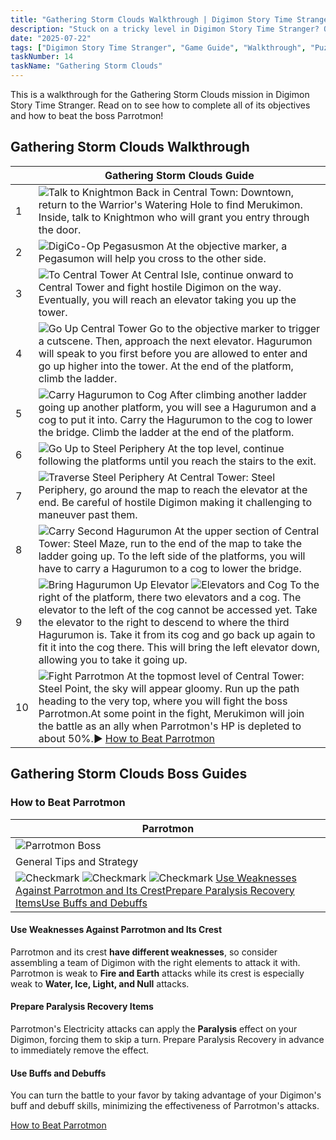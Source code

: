 ```yaml
---
title: "Gathering Storm Clouds Walkthrough | Digimon Story Time Stranger"
description: "Stuck on a tricky level in Digimon Story Time Stranger? Our complete walkthrough offers expert tips, strategies, and links to level guides to help you master the art of untangling."
date: "2025-07-22"
tags: ["Digimon Story Time Stranger", "Game Guide", "Walkthrough", "Puzzle Games", "Mobile Games"]
taskNumber: 14
taskName: "Gathering Storm Clouds"
---
```


This is a walkthrough for the Gathering Storm Clouds mission in Digimon Story Time Stranger. Read on to see how to complete all of its objectives and how to beat the boss Parrotmon!

## Gathering Storm Clouds Walkthrough

|  | Gathering Storm Clouds Guide |
| --- | --- |
| 1 | ![Talk to Knightmon](/images/walkthorough/99cdfa4c27546c59.webp) Back in Central Town: Downtown, return to the Warrior's Watering Hole to find Merukimon. Inside, talk to Knightmon who will grant you entry through the door. |
| 2 | ![DigiCo-Op Pegasusmon](/images/walkthorough/e7d7e8a0039198cb.webp) At the objective marker, a Pegasumon will help you cross to the other side. |
| 3 | ![To Central Tower](/images/walkthorough/41665e3b76f7fd73.webp) At Central Isle, continue onward to Central Tower and fight hostile Digimon on the way. Eventually, you will reach an elevator taking you up the tower. |
| 4 | ![Go Up Central Tower](/images/walkthorough/82cc44aa6e586b1b.webp) Go to the objective marker to trigger a cutscene. Then, approach the next elevator. Hagurumon will speak to you first before you are allowed to enter and go up higher into the tower. At the end of the platform, climb the ladder. |
| 5 | ![Carry Hagurumon to Cog](/images/walkthorough/c9367bfa86257eba.webp) After climbing another ladder going up another platform, you will see a Hagurumon and a cog to put it into. Carry the Hagurumon to the cog to lower the bridge. Climb the ladder at the end of the platform. |
| 6 | ![Go Up to Steel Periphery](/images/walkthorough/e8483177169c996a.webp) At the top level, continue following the platforms until you reach the stairs to the exit. |
| 7 | ![Traverse Steel Periphery](/images/walkthorough/683ec0f5484ad210.webp) At Central Tower: Steel Periphery, go around the map to reach the elevator at the end. Be careful of hostile Digimon making it challenging to maneuver past them. |
| 8 | ![Carry Second Hagurumon](/images/walkthorough/4c7890cd1576d52b.webp) At the upper section of Central Tower: Steel Maze, run to the end of the map to take the ladder going up. To the left side of the platforms, you will have to carry a Hagurumon to a cog to lower the bridge. |
| 9 | ![Bring Hagurumon Up Elevator](/images/walkthorough/cf25f2c2e6660b2b.webp) ![Elevators and Cog](/images/walkthorough/fc72cc1d409ada0a.webp) To the right of the platform, there two elevators and a cog. The elevator to the left of the cog cannot be accessed yet. Take the elevator to the right to descend to where the third Hagurumon is. Take it from its cog and go back up again to fit it into the cog there. This will bring the left elevator down, allowing you to take it going up. |
| 10 | ![Fight Parrotmon](/images/walkthorough/ad59ac19117cc221.webp) At the topmost level of Central Tower: Steel Point, the sky will appear gloomy. Run up the path heading to the very top, where you will fight the boss Parrotmon.At some point in the fight, Merukimon will join the battle as an ally when Parrotmon's HP is depleted to about 50%.▶︎ [How to Beat Parrotmon](#hm_101) |

## Gathering Storm Clouds Boss Guides

### How to Beat Parrotmon

| Parrotmon |
| --- |
| ![Parrotmon Boss](/images/walkthorough/da2d77ca62d5e59b.webp) |
| General Tips and Strategy |
| ![Checkmark](/images/walkthorough/302062a858042a1d.webp) ![Checkmark](/images/walkthorough/302062a858042a1d.webp) ![Checkmark](/images/walkthorough/302062a858042a1d.webp) [Use Weaknesses Against Parrotmon and Its Crest](#hs_1)[Prepare Paralysis Recovery Items](#hs_2)[Use Buffs and Debuffs](#hs_3) |

#### Use Weaknesses Against Parrotmon and Its Crest

Parrotmon and its crest **have different weaknesses**, so consider assembling a team of Digimon with the right elements to attack it with. Parrotmon is weak to **Fire and Earth** attacks while its crest is especially weak to **Water, Ice, Light, and Null** attacks.

#### Prepare Paralysis Recovery Items

Parrotmon's Electricity attacks can apply the **Paralysis** effect on your Digimon, forcing them to skip a turn. Prepare Paralysis Recovery in advance to immediately remove the effect.

#### Use Buffs and Debuffs

You can turn the battle to your favor by taking advantage of your Digimon's buff and debuff skills, minimizing the effectiveness of Parrotmon's attacks.

[How to Beat Parrotmon](/games/Digimon-Story-Time-Stranger/archives/555689)